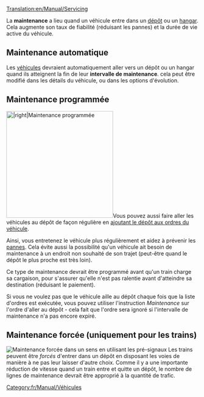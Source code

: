 [[Translation:en/Manual/Servicing]]

La '''maintenance''' a lieu quand un véhicule entre dans un [[fr/Manual/Dépôts|dépôt]] ou un [[fr/Manual/Dépôts|hangar]]. Cela augmente son taux de fiabilité (réduisant les pannes) et la durée de vie active du véhicule.

==Maintenance automatique==
Les [[fr/Manual/Véhicules|véhicules]] devraient automatiquement aller vers un dépôt ou un hangar quand ils atteignent la fin de leur '''intervalle de maintenance'''. cela peut être modifié dans les détails du véhicule, ou dans les options d'évolution.

==Maintenance programmée==
[[File:en/Manual/Scheduled servicing.png|thumb|280px||right|Maintenance programmée]]Vous pouvez aussi faire aller les véhicules au dépôt de façon régulière en [[fr/Archive/Manual/Settings/Permettre les ordres d'aller au dépôt|ajoutant le dépôt aux ordres du véhicule]]. 

Ainsi, vous entretenez le véhicule plus régulièrement et aidez à prévenir les [[fr/Archive/Manual/Pannes|pannes]]. Cela évite aussi la possibilité qu'un véhicule ait besoin de maintenance à un endroit non souhaité de son trajet (peut-être quand le dépôt le plus proche est très loin).

Ce type de maintenance devrait être programmé avant qu'un train charge sa cargaison, pour s'assurer qu'elle n'est pas ralentie avant d'atteindre sa destination (réduisant le paiement).

Si vous ne voulez pas que le véhicule aille au dépôt chaque fois que la liste d'ordres est exécutée, vous pouvez utiliser l'instruction ''Maintenance'' sur l'ordre d'aller au dépôt - cela fait que l'ordre sera ignoré si l'intervalle de maintenance n'a pas encore expiré.

==Maintenance forcée (uniquement pour les trains)==
[[File:en/Manual/Forced servicing.png|thumb|right|Maintenance forcée dans un sens en utilisant les [[fr/Manual/Signaux#signaux-dependants|pré-signaux]]]]
Les trains peuvent être ''forcés'' d'entrer dans un dépôt en disposant les voies de manière à ne pas leur laisser d'autre choix. Comme il y a une importante réduction de vitesse quand un train entre et quitte un dépôt, le nombre de lignes de maintenance devrait être approprié à la quantité de trafic.

[[Category:fr/Manual/Véhicules]]